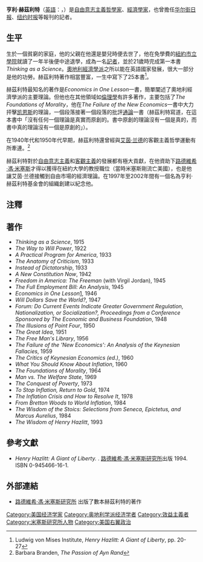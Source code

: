 {{Libertarianism}}
{{noteTA
|1=zh-hans:黑兹利特;zh-hant:赫茲利特;
}}
'''亨利·赫茲利特'''（[[英語|英語]]：'''{{lang|en|Henry Hazlitt}}'''，{{bd|1894年|11月28日|1993年|7月8日|catIdx=H}}）是[[自由意志主義|自由意志主義]][[哲學家|哲學家]]、[[經濟學家|經濟學家]]，也曾擔任[[华尔街日报|华尔街日报]]、[[纽约时报|纽约时报]]等報刊的記者。

==生平==
生於一個貧窮的家庭，他的父親在他還是嬰兒時便去世了，他在免學費的[[紐約市立學院|紐約市立學院]]就讀了一年半後便中途退學，成為一名[[記者|記者]]，並於21歲時完成第一本書''Thinking as a Science''。[[奧地利經濟學派|奧地利經濟學派]]之所以能在英語國家發展，很大一部分是他的功勞。赫茲利特著作相當豐富，一生中寫下了25本書<ref>Ludwig von Mises Institute, ''Henry Hazlitt: A Giant of Liberty'', pp. 20-27</ref>。

赫茲利特最知名的著作是''Economics in One Lesson''一書，簡單闡述了奧地利經濟學派的主要理論。但他也在其他領域如[[倫理學|倫理學]]有許多著作，主要包括了''The Foundations of Morality''，他在''The Failure of the New Economics''一書中大力抨擊[[约翰·梅纳德·凯恩斯|凯恩斯]]的理論，一個段落接著一個段落的批評[[就业、利息和货币通论|通論]]一書（赫茲利特寫道，在這本書中「沒有任何一個理論是真實而原創的。書中原創的理論沒有一個是真的，而書中真的理論沒有一個是原創的」）。

在1940年代和1950年代早期，赫茲利特還曾經與[[艾茵·兰德|艾茵·兰德]]的客觀主義哲學運動有所牽連。<ref>Barbara Branden, ''The Passion of Ayn Rand''</ref>

赫茲利特對於[[自由意志主義|自由意志主義]]和[[客觀主義|客觀主義]]的發展都有極大貢獻，在他資助下[[路德維希·馮·米塞斯|路德維希·馮·米塞斯]]才得以獲得在紐約大學的教授職位（當時米塞斯剛流亡美國），也是他讓艾茵·兰德接觸到自由市場的經濟理論。在1997年至2002年間有一個名為亨利·赫茲利特基金會的組織創建以紀念他。

==注釋==
<references/>

==著作==

* ''Thinking as a Science'', 1915
* ''The Way to Will Power'', 1922
* ''A Practical Program for America'', 1933
* ''The Anatomy of Criticism'', 1933
* ''Instead of Dictatorship'', 1933
* ''A New Constitution Now'', 1942
* ''Freedom in America: The Freeman'' (with Virgil Jordan), 1945
* ''The Full Employment Bill: An Analysis'', 1945
* ''Economics in One Lesson''[https://web.archive.org/web/20061016155410/http://www.jim.com/econ/contents.html], 1946
* ''Will Dollars Save the World?'', 1947
* ''Forum: Do Current Events Indicate Greater Government Regulation, Nationalization, or Socialization?, Proceedings from a Conference Sponsored by The Economic and Business Foundation'', 1948
* ''The Illusions of Point Four'', 1950
* ''The Great Idea'', 1951
* ''The Free Man's Library'', 1956
* ''The Failure of the 'New Economics': An Analysis of the Keynesian Fallacies'', 1959
* ''The Critics of Keynesian Economics (ed.)'', 1960
* ''What You Should Know About Inflation'', 1960
* ''The Foundations of Morality'', 1964
* ''Man vs. The Welfare State'', 1969
* ''The Conquest of Poverty'', 1973
* ''To Stop Inflation, Return to Gold'', 1974
* ''The Inflation Crisis and How to Resolve It'', 1978
* ''From Bretton Woods to World Inflation'', 1984
* ''The Wisdom of the Stoics: Selections from Seneca, Epictetus, and Marcus Aurelius'', 1984
* ''The Wisdom of Henry Hazlitt'', 1993

==參考文獻==
* ''Henry Hazlitt: A Giant of Liberty.'' . [[路德維希·馮·米塞斯研究所|路德維希·馮·米塞斯研究所]]出版 1994. ISBN 0-945466-16-1.

==外部連結==
*[http://www.mises.org 路德維希·馮·米塞斯研究所] {{Wayback|url=http://www.mises.org/ |date=20200925082824 }} 出版了數本赫茲利特的著作

{{Authority control}}
{{DEFAULTSORT:Hazlitt, Henry}}
[[Category:美国经济学家|Category:美国经济学家]]
[[Category:奥地利学派经济学者|Category:奥地利学派经济学者]]
[[Category:效益主義者|Category:效益主義者]]
[[Category:米塞斯研究所人物|Category:米塞斯研究所人物]]
[[Category:美国右翼政治|Category:美国右翼政治]]